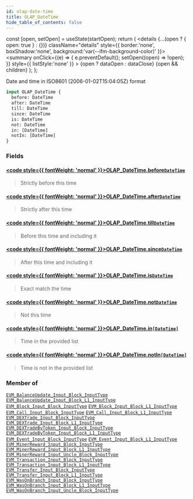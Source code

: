 ```yaml
---
id: olap-date-time
title: OLAP_DateTime
hide_table_of_contents: false
---
```







  const [open, setOpen] = useState(startOpen);
  return (
    <details {...(open ? { open: true } : {})} className="details" style={{ border:'none', boxShadow:'none', background:'var(--ifm-background-color)' }}>
      <summary
        onClick={(e) => {
          e.preventDefault();
          setOpen((open) => !open);
        }}
        style={{ listStyle:'none' }}
      >
      {open ? dataOpen : dataClose}
      </summary>
      {open && children}
    </details>
  );
};




Date and time in ISO8601 (2006-01-02T15:04:05Z) format


```graphql
input OLAP_DateTime {
  before: DateTime
  after: DateTime
  till: DateTime
  since: DateTime
  is: DateTime
  not: DateTime
  in: [DateTime]
  notIn: [DateTime]
}
```




### Fields

#### [<code style={{ fontWeight: 'normal' }}>OLAP_DateTime.<b>before</b></code>](#)<Bullet />[`DateTime`](/docs/graphql-reference/scalars/date-time) <Badge class="secondary" text="scalar"/>
> Strictly before this time
> 

#### [<code style={{ fontWeight: 'normal' }}>OLAP_DateTime.<b>after</b></code>](#)<Bullet />[`DateTime`](/docs/graphql-reference/scalars/date-time) <Badge class="secondary" text="scalar"/>
> Strictly after this time
> 

#### [<code style={{ fontWeight: 'normal' }}>OLAP_DateTime.<b>till</b></code>](#)<Bullet />[`DateTime`](/docs/graphql-reference/scalars/date-time) <Badge class="secondary" text="scalar"/>
> Before this time and including it
> 

#### [<code style={{ fontWeight: 'normal' }}>OLAP_DateTime.<b>since</b></code>](#)<Bullet />[`DateTime`](/docs/graphql-reference/scalars/date-time) <Badge class="secondary" text="scalar"/>
> After this time and including it
> 

#### [<code style={{ fontWeight: 'normal' }}>OLAP_DateTime.<b>is</b></code>](#)<Bullet />[`DateTime`](/docs/graphql-reference/scalars/date-time) <Badge class="secondary" text="scalar"/>
> Exact match the time
> 

#### [<code style={{ fontWeight: 'normal' }}>OLAP_DateTime.<b>not</b></code>](#)<Bullet />[`DateTime`](/docs/graphql-reference/scalars/date-time) <Badge class="secondary" text="scalar"/>
> Not this time
> 

#### [<code style={{ fontWeight: 'normal' }}>OLAP_DateTime.<b>in</b></code>](#)<Bullet />[`[DateTime]`](/docs/graphql-reference/scalars/date-time) <Badge class="secondary" text="list"/> <Badge class="secondary" text="scalar"/>
> Time in the provided list
> 

#### [<code style={{ fontWeight: 'normal' }}>OLAP_DateTime.<b>notIn</b></code>](#)<Bullet />[`[DateTime]`](/docs/graphql-reference/scalars/date-time) <Badge class="secondary" text="list"/> <Badge class="secondary" text="scalar"/>
> Time is not in the provided list
> 



### Member of

[`EVM_BalanceUpdate_Input_Block_InputType`](/docs/graphql-reference/inputs/evm-balance-update-input-block-input-type)  <Badge class="secondary" text="input"/><Bullet />[`EVM_BalanceUpdate_Input_Block_L1_InputType`](/docs/graphql-reference/inputs/evm-balance-update-input-block-l1-input-type)  <Badge class="secondary" text="input"/><Bullet />[`EVM_Block_Input_Block_InputType`](/docs/graphql-reference/inputs/evm-block-input-block-input-type)  <Badge class="secondary" text="input"/><Bullet />[`EVM_Block_Input_Block_L1_InputType`](/docs/graphql-reference/inputs/evm-block-input-block-l1-input-type)  <Badge class="secondary" text="input"/><Bullet />[`EVM_Call_Input_Block_InputType`](/docs/graphql-reference/inputs/evm-call-input-block-input-type)  <Badge class="secondary" text="input"/><Bullet />[`EVM_Call_Input_Block_L1_InputType`](/docs/graphql-reference/inputs/evm-call-input-block-l1-input-type)  <Badge class="secondary" text="input"/><Bullet />[`EVM_DEXTrade_Input_Block_InputType`](/docs/graphql-reference/inputs/evm-dextrade-input-block-input-type)  <Badge class="secondary" text="input"/><Bullet />[`EVM_DEXTrade_Input_Block_L1_InputType`](/docs/graphql-reference/inputs/evm-dextrade-input-block-l1-input-type)  <Badge class="secondary" text="input"/><Bullet />[`EVM_DEXTradeByToken_Input_Block_InputType`](/docs/graphql-reference/inputs/evm-dextrade-by-token-input-block-input-type)  <Badge class="secondary" text="input"/><Bullet />[`EVM_DEXTradeByToken_Input_Block_L1_InputType`](/docs/graphql-reference/inputs/evm-dextrade-by-token-input-block-l1-input-type)  <Badge class="secondary" text="input"/><Bullet />[`EVM_Event_Input_Block_InputType`](/docs/graphql-reference/inputs/evm-event-input-block-input-type)  <Badge class="secondary" text="input"/><Bullet />[`EVM_Event_Input_Block_L1_InputType`](/docs/graphql-reference/inputs/evm-event-input-block-l1-input-type)  <Badge class="secondary" text="input"/><Bullet />[`EVM_MinerReward_Input_Block_InputType`](/docs/graphql-reference/inputs/evm-miner-reward-input-block-input-type)  <Badge class="secondary" text="input"/><Bullet />[`EVM_MinerReward_Input_Block_L1_InputType`](/docs/graphql-reference/inputs/evm-miner-reward-input-block-l1-input-type)  <Badge class="secondary" text="input"/><Bullet />[`EVM_MinerReward_Input_Uncle_Block_InputType`](/docs/graphql-reference/inputs/evm-miner-reward-input-uncle-block-input-type)  <Badge class="secondary" text="input"/><Bullet />[`EVM_Transaction_Input_Block_InputType`](/docs/graphql-reference/inputs/evm-transaction-input-block-input-type)  <Badge class="secondary" text="input"/><Bullet />[`EVM_Transaction_Input_Block_L1_InputType`](/docs/graphql-reference/inputs/evm-transaction-input-block-l1-input-type)  <Badge class="secondary" text="input"/><Bullet />[`EVM_Transfer_Input_Block_InputType`](/docs/graphql-reference/inputs/evm-transfer-input-block-input-type)  <Badge class="secondary" text="input"/><Bullet />[`EVM_Transfer_Input_Block_L1_InputType`](/docs/graphql-reference/inputs/evm-transfer-input-block-l1-input-type)  <Badge class="secondary" text="input"/><Bullet />[`EVM_WasOnBranch_Input_Block_InputType`](/docs/graphql-reference/inputs/evm-was-on-branch-input-block-input-type)  <Badge class="secondary" text="input"/><Bullet />[`EVM_WasOnBranch_Input_Block_L1_InputType`](/docs/graphql-reference/inputs/evm-was-on-branch-input-block-l1-input-type)  <Badge class="secondary" text="input"/><Bullet />[`EVM_WasOnBranch_Input_Uncle_Block_InputType`](/docs/graphql-reference/inputs/evm-was-on-branch-input-uncle-block-input-type)  <Badge class="secondary" text="input"/>

